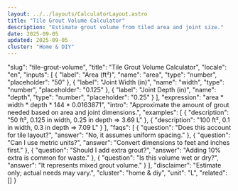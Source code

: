 ```yaml
---
layout: ../../layouts/CalculatorLayout.astro
title: "Tile Grout Volume Calculator"
description: "Estimate grout volume from tiled area and joint size."
date: 2025-09-05
updated: 2025-09-05
cluster: "Home & DIY"
---
```


  "slug": "tile-grout-volume",
  "title": "Tile Grout Volume Calculator",
  "locale": "en",
  "inputs": [
    { "label": "Area (ft²)", "name": "area", "type": "number", "placeholder": "50" },
    { "label": "Joint Width (in)", "name": "width", "type": "number", "placeholder": "0.125" },
    { "label": "Joint Depth (in)", "name": "depth", "type": "number", "placeholder": "0.25" }
  ],
  "expression": "area * width * depth * 144 * 0.0163871",
  "intro": "Approximate the amount of grout needed based on area and joint dimensions.",
  "examples": [
    { "description": "50 ft², 0.125 in width, 0.25 in depth ⇒ 3.69 L" },
    { "description": "100 ft², 0.1 in width, 0.3 in depth ⇒ 7.09 L" }
  ],
  "faqs": [
    { "question": "Does this account for tile layout?", "answer": "No, it assumes uniform spacing." },
    { "question": "Can I use metric units?", "answer": "Convert dimensions to feet and inches first." },
    { "question": "Should I add extra grout?", "answer": "Adding 10% extra is common for waste." },
    { "question": "Is this volume wet or dry?", "answer": "It represents mixed grout volume." }
  ],
  "disclaimer": "Estimate only; actual needs may vary.",
  "cluster": "home & diy",
  "unit": "L",
  "related": []
}

<Calculator schema={schema} />
